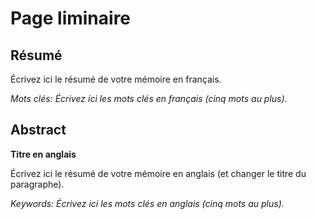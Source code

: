 # Page liminaire

## Résumé

Écrivez ici le résumé de votre mémoire en français.

*Mots clés: Écrivez ici les mots clés en français (cinq mots au plus).*

## Abstract

**Titre en anglais**

Écrivez ici le résumé de votre mémoire en anglais (et changer le titre du paragraphe).

*Keywords: Écrivez ici les mots clés en anglais (cinq mots au plus).*
